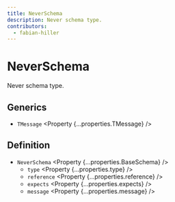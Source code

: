 ```yaml
---
title: NeverSchema
description: Never schema type.
contributors:
  - fabian-hiller
---
```



# NeverSchema

Never schema type.

## Generics

- `TMessage` <Property {...properties.TMessage} />

## Definition

- `NeverSchema` <Property {...properties.BaseSchema} />
  - `type` <Property {...properties.type} />
  - `reference` <Property {...properties.reference} />
  - `expects` <Property {...properties.expects} />
  - `message` <Property {...properties.message} />
